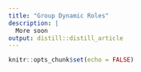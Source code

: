 ```yaml
---
title: "Group Dynamic Roles"
description: |
  More soon
output: distill::distill_article
---
```


```r
knitr::opts_chunk$set(echo = FALSE)
```







